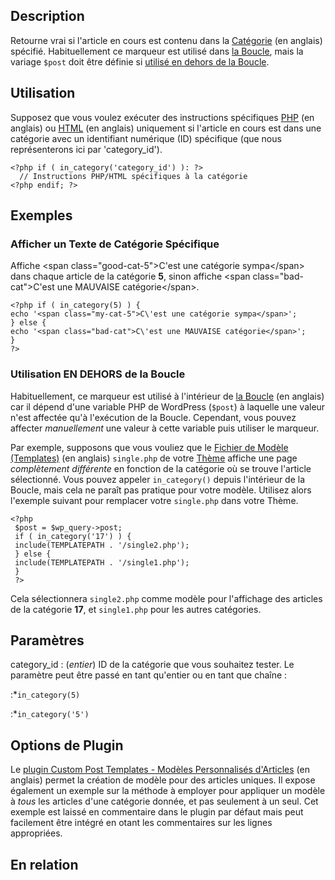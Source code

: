 {{French Header}}
== Description ==

Retourne vrai si l'article en cours est contenu dans la [[Glossary#Category|Catégorie]] (en anglais) spécifié. Habituellement ce marqueur est utilisé dans [[fr:La_Boucle|la Boucle]], mais la variage <tt>$post</tt> doit être définie si [[#Utilisation_EN_DEHORS_de_la_Boucle|utilisé en dehors de la Boucle]].

== Utilisation ==

Supposez que vous voulez exécuter des instructions spécifiques [[Glossary#PHP|PHP]] (en anglais) ou [[Glossary#HTML|HTML]] (en anglais) uniquement si l'article en cours est dans une catégorie avec un identifiant numérique (ID) spécifique (que nous représenterons ici par 'category_id').
 
<pre><?php if ( in_category('category_id') ): ?>
  // Instructions PHP/HTML spécifiques à la catégorie
<?php endif; ?></pre>
== Exemples ==

=== Afficher un Texte de Catégorie Spécifique ===

Affiche <nowiki><span class="good-cat-5">C'est une catégorie sympa</span></nowiki> dans chaque article de la catégorie '''5''', sinon affiche <nowiki><span class="bad-cat">C'est une MAUVAISE catégorie</span></nowiki>.

<pre><?php if ( in_category(5) ) {
echo '<span class="my-cat-5">C\'est une catégorie sympa</span>';
} else {
echo '<span class="bad-cat">C\'est une MAUVAISE catégorie</span>';
}
?></pre>
=== Utilisation EN DEHORS de la Boucle ===

Habituellement, ce marqueur est utilisé à l'intérieur de [[The_Loop|la Boucle]] (en anglais) car il dépend d'une variable PHP de WordPress (<tt>$post</tt>) à laquelle une valeur n'est affectée qu'à l'exécution de la Boucle. Cependant, vous pouvez affecter ''manuellement'' une valeur à cette variable puis utiliser le marqueur.

Par exemple, supposons que vous vouliez que le [[Templates|Fichier de Modèle (Templates)]] (en anglais) <tt>single.php</tt> de votre [[fr:Utilisation_des_Themes|Thème]] affiche une page ''complètement différente'' en fonction de la catégorie où se trouve l'article sélectionné. Vous pouvez appeler <tt>in_category()</tt> depuis l'intérieur de la Boucle, mais cela ne paraît pas pratique pour votre modèle. Utilisez alors l'exemple suivant pour remplacer votre <tt>single.php</tt> dans votre Thème.

<pre><?php
 $post = $wp_query->post;
 if ( in_category('17') ) {
 include(TEMPLATEPATH . '/single2.php');
 } else {
 include(TEMPLATEPATH . '/single1.php');
 }
 ?></pre>
Cela sélectionnera <tt>single2.php</tt> comme modèle pour l'affichage des articles de la catégorie '''17''', et <tt>single1.php</tt> pour les autres catégories.

== Paramètres ==
; category_id : (''entier'') ID de la catégorie que vous souhaitez tester. Le paramètre peut être passé en tant qu'entier ou en tant que chaîne :
:*<tt>in_category(5)</tt>
:*<tt>in_category('5')</tt>

==Options de Plugin==

Le [http://boren.nu/downloads/custom_post_templates.phps plugin Custom Post Templates - Modèles Personnalisés d'Articles] (en anglais) permet la création de modèle pour des articles uniques. Il expose également un exemple sur la méthode à employer pour appliquer un modèle à ''tous'' les articles d'une catégorie donnée, et pas seulement à un seul. Cet exemple est laissé en commentaire dans le plugin par défaut mais peut facilement être intégré en otant les commentaires sur les lignes appropriées.

== En relation ==

{{Categorie Marqueurs}}